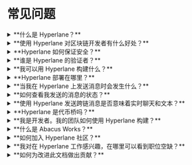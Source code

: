 # 常见问题

<details>
  <summary>**什么是 Hyperlane？**</summary>
  <div>
    <div>Hyperlane 是第一个为模块化区块链架构构建的通用且无需许可的互操作性框架。任何人都可以将 [Hyperlane 部署](/docs/deploy-hyperlane)到任何区块链环境中，无论是第一层区块链、扩容层还是应用链，使该链能够与任何其他已部署 Hyperlane 的链进行无缝通信。</div>
  </div>
</details>

<details>
  <summary>**使用 Hyperlane 对区块链开发者有什么好处？**</summary>
  <div>
    <div>Hyperlane 为区块链和 dapp 开发者都提供了好处。
对于区块链开发者来说，Hyperlane 部署扩展了对其他已部署 Hyperlane 的连接区块链上的用户、资产和有价值状态的可访问性。
对于 dapp 开发者来说，Hyperlane 提供了跨多个区块链的无缝连接，使开发者能够创建跨链网络效应和流动性，用户可以从他们偏好的链上与应用程序交互。</div>
  </div>
</details>

<details>
  <summary>**Hyperlane 如何保证安全？**</summary>
  <div>
    <div>Hyperlane 通过其具有跨链安全模块（ISM）的模块化安全堆栈来保证安全。开发者可以配置各种预构建的 ISM，将它们相互组合，甚至根据应用程序的需求创建自定义 ISM。
模块化的安全方法确保 Hyperlane 将继续跟上安全模型的最新行业进展。</div>
  </div>
</details>

<details>
  <summary>**谁是 Hyperlane 的验证者？**</summary>
  <div>
    <div>Hyperlane 通过具有 ISM 的模块化安全堆栈来保证安全。没有协议规定的安全模型，更不用说验证者集合了。也就是说，大多数 Hyperlane 部署都配置了默认 ISM，如果消息接收者没有指定 ISM 覆盖，则指定要使用的安全模型。</div>
  </div>
</details>

<details>
  <summary>**我可以用 Hyperlane 构建什么？**</summary>
  <div>
    <div>Hyperlane 的[消息接口](/docs/reference/messaging/messaging-interface)允许 dapp 开发者在不同链上的智能合约之间发送任意字节。这可以用来创建跨链应用程序，即跨多个链的 dapp。作为灵感，看看一些基于 Hyperlane 构建的预构建应用程序，包括：Warp Routes，让用户可以将代币从一个链转移到另一个链；跨链账户：让用户可以进行跨链函数调用；跨链查询：让用户可以进行跨链视图调用</div>
  </div>
</details>

<details>
  <summary>**Hyperlane 部署在哪里？**</summary>
  <div>
    <div>已知部署的列表可以在[合约地址](/docs/reference/contract-addresses)页面找到</div>
  </div>
</details>

<details>
  <summary>**当我在 Hyperlane 上发送消息时会发生什么？**</summary>
  <div>
    <div>更多详情请参见[发送](/docs/reference/messaging/send)和[接收](/docs/reference/messaging/receive)页面。简而言之，应用程序在源链上调用 `dispatch()` 函数，将消息插入到邮箱的 Merkle 树中。Hyperlane 中继器观察已发送的消息，并为接收者的跨链安全模块（ISM）组装元数据。中继器通过调用 `Mailbox.process()` 将消息传递给接收者。邮箱使用接收者的 ISM 验证消息，并调用 `recipient.handle()` 来传递消息。</div>
  </div>
</details>

<details>
  <summary>**如何查看我发送的消息的状态？**</summary>
  <div>
    <div>将地址或交易哈希粘贴到 [Hyperlane 消息浏览器](https://explorer.hyperlane.xyz/)的搜索栏中，查看消息的状态和历史详情。如果消息由于某种原因发送失败，将会有错误消息指示可能出现了什么问题。有关如何调试未传递消息的更多信息，请参见[浏览器调试](/docs/guides/explorer/explorer-debugging)</div>
  </div>
</details>

<details>
  <summary>**使用 Hyperlane 发送跨链消息是否意味着实时聊天和文本？**</summary>
  <div>
    <div>Hyperlane 是一个旨在让不同链上的智能合约相互交互的协议。当我们提到消息传递时，是指在智能合约之间发送任意字节，而不是点对点或文本消息。有几个 web3 项目适合聊天用例；考虑使用 [XMTP](https://xmtp.org/)、[Push](https://push.org/) 或 [Orbis](https://useorbis.com/) 进行这类消息传递。</div>
  </div>
</details>

<details>
  <summary>**Hyperlane 是代币桥吗？**</summary>
  <div>
    <div>不完全是。Hyperlane 是一个通用消息传递（GMP）协议，允许区块链之间的通信。代币桥只是可以在 Hyperlane 之上构建的众多应用类型之一！</div>
  </div>
</details>

<details>
  <summary>**我是开发者。我的团队如何使用 Hyperlane 构建？**</summary>
  <div>
    <div>如果你正在阅读这个 FAQ，你已经找到了文档，这是一个很好的起点。也就是说，我们知道在实施过程中会出现问题，我们很乐意帮助你。Hyperlane 社区在 [Discord](http://discord.gg/hyperlane) 中经常活跃。开发者的反馈直接影响产品路线图。</div>
  </div>
</details>

<details>
  <summary>**什么是 Abacus Works？**</summary>
  <div>
    <div>Abacus Works 是致力于 Hyperlane 的法律实体的名称。你可能在较早的帖子和存储库中遇到一些对 Abacus 的引用。Hyperlane 在 2022 年秋季从 Abacus 更名为 Hyperlane。</div>
  </div>
</details>

<details>
  <summary>**如何加入 Hyperlane 社区？**</summary>
  <div>
    <div>你可以加入 [Discord](http://discord.gg/hyperlane) 或关注 Hyperlane [Twitter](http://twitter.com/hyperlane)，在那里你可以找到一个不断成长的开发者和爱好者社区，讨论跨链的未来。</div>
  </div>
</details>

<details>
  <summary>**我对在 Hyperlane 工作感兴趣，在哪里可以看到职位空缺？**</summary>
  <div>
    <div>在[这里](https://jobs.lever.co/Hyperlane)查看我们的空缺职位。</div>
  </div>
</details>

<details>
  <summary>**如何为改进此文档做出贡献？**</summary>
  <div>
    <div>你可以通过[文档仓库](https://github.com/hyperlane-xyz)直接提交 PR 来编辑此文档。</div>
  </div>
</details>
